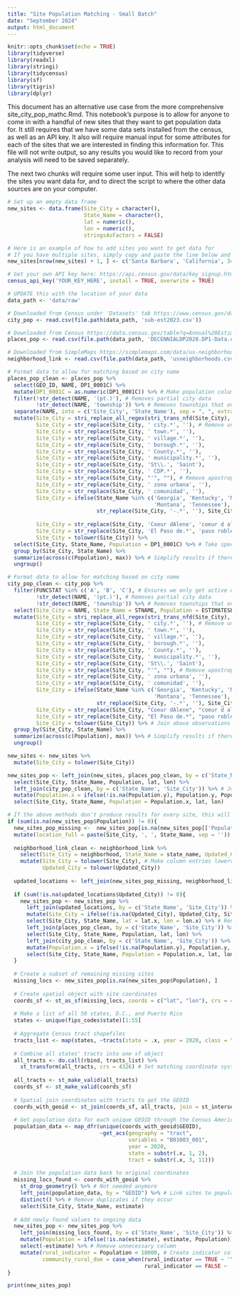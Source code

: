 ---
title: "Site Population Matching - Small Batch"
date: "September 2024"
output: html_document
---

```{r setup, include=FALSE}
knitr::opts_chunk$set(echo = TRUE)
library(tidyverse)
library(readxl)
library(stringi)
library(tidycensus)
library(sf)
library(tigris)
library(dplyr)

```

This document has an alternative use case from the more comprehensive site_city_pop_mathc.Rmd. This notebook's purpose is to allow for anyone to come in with a handful of new sites that they want to get population data for. It still requires that we have some data sets installed from the census, as well as an API key. It also will require manual input for some attributes for each of the sites that we are interested in finding this information for. This file will not write output, so any results you would like to record from your analysis will need to be saved separately.

The next two chunks will require some user input. This will help to identify the sites you want data for, and to direct the script to where the other data sources are on your computer.

```{r}
# Set up an empty data frame
new_sites <- data.frame(Site_City = character(),
                        State_Name = character(),
                        lat = numeric(),
                        lon = numeric(),
                        stringsAsFactors = FALSE)

# Here is an example of how to add sites you want to get data for
# If you have multiple sites, simply copy and paste the line below and add the new information
new_sites[nrow(new_sites) + 1, ] <- c('Santa Barbara', 'California', 34.41896, -119.69961)

```



```{r}

# Get your own API key here: https://api.census.gov/data/key_signup.html
census_api_key('YOUR_KEY_HERE', install = TRUE, overwrite = TRUE)

# UPDATE this with the location of your data
data_path <- 'data/raw'

# Downloaded from Census under 'Datasets' tab https://www.census.gov/data/tables/time-series/demo/popest/2020s-total-cities-and-towns.html
city_pop <- read.csv(file.path(data_path, 'sub-est2023.csv'))

# Downloaded from Census https://data.census.gov/table?q=Annual%20Estimates%20of%20the%20Resident%20Population&g=010XX00US$1600000
places_pop <- read.csv(file.path(data_path, 'DECENNIALDP2020.DP1-Data.csv'))

# Downloaded from SimpleMaps https://simplemaps.com/data/us-neighborhoods
neighborhood_link <- read.csv(file.path(data_path, 'usneighborhoods.csv'))

```


```{r, warning = FALSE}
# Format data to allow for matching based on city name
places_pop_clean <- places_pop %>%
  select(GEO_ID, NAME, DP1_0001C) %>%
  mutate(DP1_0001C = as.numeric(DP1_0001C)) %>% # Make population column numeric
  filter(!str_detect(NAME, '(pt.)'), # Removes partial city data
         !str_detect(NAME, 'township')) %>% # Removes townships that overlap with cities
  separate(NAME, into = c('Site_City', 'State_Name'), sep = ", ", extra = "merge", fill = "right") %>%
  mutate(Site_City = stri_replace_all_regex(stri_trans_nfd(Site_City), "\\p{Mn}", ""), # Removes special characters from PR cities
         Site_City = str_replace(Site_City, ' city.*', ''), # Remove unnecessary name endings
         Site_City = str_replace(Site_City, ' town.*', ''),
         Site_City = str_replace(Site_City, ' village.*', ''),
         Site_City = str_replace(Site_City, ' borough.*', ''),
         Site_City = str_replace(Site_City, ' County.*', ''),
         Site_City = str_replace(Site_City, ' municipality.*', ''),
         Site_City = str_replace(Site_City, 'St\\.', 'Saint'),
         Site_City = str_replace(Site_City, ' CDP.*', ''),
         Site_City = str_replace(Site_City, "'", ""), # Remove apostrophes
         Site_City = str_replace(Site_City, ' zona urbana', ''),
         Site_City = str_replace(Site_City, ' comunidad', ''),
         Site_City = ifelse(State_Name %in% c('Georgia', 'Kentucky', 'North Carolina', 
                                              'Montana', 'Tennessee'), 
                            str_replace(Site_City, '-.*', ''), Site_City), # Remove extra long endings after hyphens
         
         Site_City = str_replace(Site_City, 'Coeur dAlene', 'coeur d alene'), # Specific instance in Idaho
         Site_City = str_replace(Site_City, 'El Paso de.*', 'paso robles'), # Specific instance in California
         Site_City = tolower(Site_City)) %>%
  select(Site_City, State_Name, Population = DP1_0001C) %>% # Take specific columns and rename population
  group_by(Site_City, State_Name) %>%
  summarize(across(c(Population), max)) %>% # Simplify results if there are duplicates, taking the max population
  ungroup()

# Format data to allow for matching based on city name
city_pop_clean <- city_pop %>%
  filter(FUNCSTAT %in% c('A', 'B', 'C'), # Ensures we only get active cities
         !str_detect(NAME, '(pt.)'), # Removes partial city data
         !str_detect(NAME, 'township')) %>% # Removes townships that overlap with cities
  select(Site_City = NAME, State_Name = STNAME, Population = ESTIMATESBASE2020) %>%
  mutate(Site_City = stri_replace_all_regex(stri_trans_nfd(Site_City), "\\p{Mn}", ""), # Removes special characters from PR cities
         Site_City = str_replace(Site_City, ' city.*', ''), # Remove unnecessary name endings
         Site_City = str_replace(Site_City, ' town.*', ''),
         Site_City = str_replace(Site_City, ' village.*', ''),
         Site_City = str_replace(Site_City, ' borough.*', ''),
         Site_City = str_replace(Site_City, ' County.*', ''),
         Site_City = str_replace(Site_City, ' municipality.*', ''),
         Site_City = str_replace(Site_City, 'St\\.', 'Saint'),
         Site_City = str_replace(Site_City, "'", ""), # Remove apostrophes
         Site_City = str_replace(Site_City, ' zona urbana', ''),
         Site_City = str_replace(Site_City, ' comunidad', ''),
         Site_City = ifelse(State_Name %in% c('Georgia', 'Kentucky', 'North Carolina', 
                                              'Montana', 'Tennessee'), 
                            str_replace(Site_City, '-.*', ''), Site_City),
         Site_City = str_replace(Site_City, "Coeur dAlene", "coeur d alene"), # Specific instance in Idaho
         Site_City = str_replace(Site_City, "El Paso de.*", "paso robles"), # Specific instance in California
         Site_City = tolower(Site_City)) %>% # Join above observations
  group_by(Site_City, State_Name) %>%
  summarize(across(c(Population), max)) %>% # Simplify results if there are duplicates
  ungroup()

new_sites <- new_sites %>%
  mutate(Site_City = tolower(Site_City))

new_sites_pop <- left_join(new_sites, places_pop_clean, by = c('State_Name', 'Site_City')) %>% # Join data by state and city
  select(Site_City, State_Name, Population, lat, lon) %>%
  left_join(city_pop_clean, by = c('State_Name', 'Site_City')) %>% # Join secondary data set by state and city
  mutate(Population.x = ifelse(!is.na(Population.y), Population.y, Population.x)) %>% # Update empty population entries with new values 
  select(Site_City, State_Name, Population = Population.x, lat, lon)

# If the above methods don't produce results for every site, this will run
if (sum(is.na(new_sites_pop$Population)) != 0){
  new_sites_pop_missing <-  new_sites_pop[is.na(new_sites_pop[['Population']]), ] %>% # Filter for missing populations
  mutate(location_full = paste(Site_City, ', ', State_Name, sep = '')) # Create new variable for easy manual searching
  
  neighborhood_link_clean <- neighborhood_link %>%
    select(Site_City = neighborhood, State_Name = state_name, Updated_City = city_name) %>% # Rename columns
    mutate(Site_City = tolower(Site_City), # Make column entries lowercase so they'll match up with other data
           Updated_City = tolower(Updated_City))
  
  updated_locations <- left_join(new_sites_pop_missing, neighborhood_link_clean, by = c('State_Name', 'Site_City')) # Connect some missing sites to cities
  
  if (sum(!is.na(updated_locations$Updated_City)) != 0){
    new_sites_pop <- new_sites_pop %>%
      left_join(updated_locations, by = c('State_Name', 'Site_City')) %>% # Use state and city to link updated locations
      mutate(Site_City = ifelse(!is.na(Updated_City), Updated_City, Site_City)) %>% # Updated site city locations with new finds
      select(Site_City, State_Name, lat = lat.x, lon = lon.x) %>% # Rename columns
      left_join(places_pop_clean, by = c('State_Name', 'Site_City')) %>% # Join data by state and city
      select(Site_City, State_Name, Population, lat, lon) %>%
      left_join(city_pop_clean, by = c('State_Name', 'Site_City')) %>% # Join secondary data set by state and city
      mutate(Population.x = ifelse(!is.na(Population.y), Population.y, Population.x)) %>% # Update empty population entries with new values 
      select(Site_City, State_Name, Population = Population.x, lat, lon) # Remove unnecessary columns
  }
  
  # Create a subset of remaining missing sites
  missing_locs <- new_sites_pop[is.na(new_sites_pop$Population), ] 
  
  # Create spatial object with site coordinates
  coords_sf <- st_as_sf(missing_locs, coords = c("lat", "lon"), crs = 4326) 
  
  # Make a list of all 50 states, D.C., and Puerto Rico
  states <- unique(fips_codes$state)[1:55] 
  
  # Aggregate Census tract shapefiles
  tracts_list <- map(states, ~tracts(state = .x, year = 2020, class = "sf")) 
  
  # Combine all states' tracts into one sf object
  all_tracts <- do.call(rbind, tracts_list) %>% 
    st_transform(all_tracts, crs = 4326) # Set matching coordinate system
  
  all_tracts <- st_make_valid(all_tracts)
  coords_sf <- st_make_valid(coords_sf)
  
  # Spatial join coordinates with tracts to get the GEOID
  coords_with_geoid <- st_join(coords_sf, all_tracts, join = st_intersects) %>% distinct() 
  
  # Get population data for each unique GEOID through the Census American Community Survey
  population_data <- map_dfr(unique(coords_with_geoid$GEOID), 
                             ~get_acs(geography = "tract", 
                                      variables = "B01003_001", 
                                      year = 2020, 
                                      state = substr(.x, 1, 2), 
                                      tract = substr(.x, 3, 11)))
  
  # Join the population data back to original coordinates
  missing_locs_found <- coords_with_geoid %>%
    st_drop_geometry() %>% # Not needed anymore
    left_join(population_data, by = "GEOID") %>% # Link sites to population values
    distinct() %>% # Remove duplicates if they occur
    select(Site_City, State_Name, estimate)
  
  # Add newly found values to ongoing data
  new_sites_pop <- new_sites_pop %>%
    left_join(missing_locs_found, by = c('State_Name', 'Site_City')) %>%
    mutate(Population = ifelse(!is.na(estimate), estimate, Population)) %>% # Update formerly missing populations
    select(-estimate) %>% # Remove unnecessary column
    mutate(rural_indicator = Population < 10000, # Create indicator column
           community_rural_doe = case_when(rural_indicator == TRUE ~ 'Yes',
                                           rural_indicator == FALSE ~ 'No'))
}

print(new_sites_pop)


```
